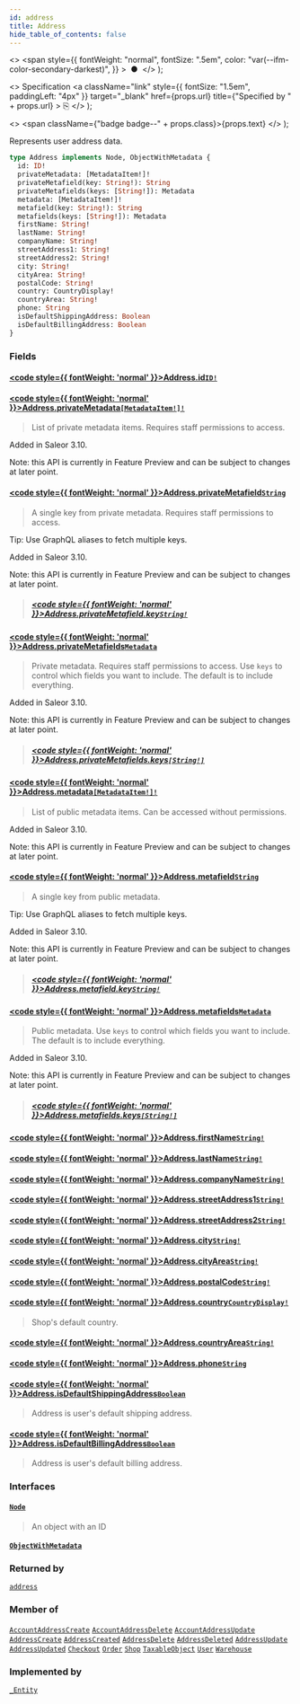```yaml
---
id: address
title: Address
hide_table_of_contents: false
---
```


  <>
    <span
      style={{
        fontWeight: "normal",
        fontSize: ".5em",
        color: "var(--ifm-color-secondary-darkest)",
      }}
    >
      &nbsp;●&nbsp;
    </span>
  </>
);

  <>
    Specification
    <a
      className="link"
      style={{ fontSize: "1.5em", paddingLeft: "4px" }}
      target="\_blank"
      href={props.url}
      title={"Specified by " + props.url}
    >
      ⎘
    </a>
  </>
);

  <>
    <span className={"badge badge--" + props.class}>{props.text}</span>
  </>
);

Represents user address data.

```graphql
type Address implements Node, ObjectWithMetadata {
  id: ID!
  privateMetadata: [MetadataItem!]!
  privateMetafield(key: String!): String
  privateMetafields(keys: [String!]): Metadata
  metadata: [MetadataItem!]!
  metafield(key: String!): String
  metafields(keys: [String!]): Metadata
  firstName: String!
  lastName: String!
  companyName: String!
  streetAddress1: String!
  streetAddress2: String!
  city: String!
  cityArea: String!
  postalCode: String!
  country: CountryDisplay!
  countryArea: String!
  phone: String
  isDefaultShippingAddress: Boolean
  isDefaultBillingAddress: Boolean
}
```

### Fields

#### [<code style={{ fontWeight: 'normal' }}>Address.<b>id</b></code>](#)<Bullet />[`ID!`](../../api-reference/scalars/id) <Badge class="secondary" text="non-null"/> <Badge class="secondary" text="scalar"/>

>

#### [<code style={{ fontWeight: 'normal' }}>Address.<b>privateMetadata</b></code>](#)<Bullet />[`[MetadataItem!]!`](../../api-reference/objects/metadata-item) <Badge class="secondary" text="non-null"/> <Badge class="secondary" text="object"/>

> List of private metadata items. Requires staff permissions to access.

Added in Saleor 3.10.

Note: this API is currently in Feature Preview and can be subject to changes at later point.

>

#### [<code style={{ fontWeight: 'normal' }}>Address.<b>privateMetafield</b></code>](#)<Bullet />[`String`](../../api-reference/scalars/string) <Badge class="secondary" text="scalar"/>

> A single key from private metadata. Requires staff permissions to access.

Tip: Use GraphQL aliases to fetch multiple keys.

Added in Saleor 3.10.

Note: this API is currently in Feature Preview and can be subject to changes at later point.

> ##### [<code style={{ fontWeight: 'normal' }}>Address.privateMetafield.<b>key</b></code>](#)<Bullet />[`String!`](../../api-reference/scalars/string) <Badge class="secondary" text="non-null"/> <Badge class="secondary" text="scalar"/>

#### [<code style={{ fontWeight: 'normal' }}>Address.<b>privateMetafields</b></code>](#)<Bullet />[`Metadata`](../../api-reference/scalars/metadata) <Badge class="secondary" text="scalar"/>

> Private metadata. Requires staff permissions to access. Use `keys` to control which fields you want to include. The default is to include everything.

Added in Saleor 3.10.

Note: this API is currently in Feature Preview and can be subject to changes at later point.

> ##### [<code style={{ fontWeight: 'normal' }}>Address.privateMetafields.<b>keys</b></code>](#)<Bullet />[`[String!]`](../../api-reference/scalars/string) <Badge class="secondary" text="list"/> <Badge class="secondary" text="scalar"/>

#### [<code style={{ fontWeight: 'normal' }}>Address.<b>metadata</b></code>](#)<Bullet />[`[MetadataItem!]!`](../../api-reference/objects/metadata-item) <Badge class="secondary" text="non-null"/> <Badge class="secondary" text="object"/>

> List of public metadata items. Can be accessed without permissions.

Added in Saleor 3.10.

Note: this API is currently in Feature Preview and can be subject to changes at later point.

>

#### [<code style={{ fontWeight: 'normal' }}>Address.<b>metafield</b></code>](#)<Bullet />[`String`](../../api-reference/scalars/string) <Badge class="secondary" text="scalar"/>

> A single key from public metadata.

Tip: Use GraphQL aliases to fetch multiple keys.

Added in Saleor 3.10.

Note: this API is currently in Feature Preview and can be subject to changes at later point.

> ##### [<code style={{ fontWeight: 'normal' }}>Address.metafield.<b>key</b></code>](#)<Bullet />[`String!`](../../api-reference/scalars/string) <Badge class="secondary" text="non-null"/> <Badge class="secondary" text="scalar"/>

#### [<code style={{ fontWeight: 'normal' }}>Address.<b>metafields</b></code>](#)<Bullet />[`Metadata`](../../api-reference/scalars/metadata) <Badge class="secondary" text="scalar"/>

> Public metadata. Use `keys` to control which fields you want to include. The default is to include everything.

Added in Saleor 3.10.

Note: this API is currently in Feature Preview and can be subject to changes at later point.

> ##### [<code style={{ fontWeight: 'normal' }}>Address.metafields.<b>keys</b></code>](#)<Bullet />[`[String!]`](../../api-reference/scalars/string) <Badge class="secondary" text="list"/> <Badge class="secondary" text="scalar"/>

#### [<code style={{ fontWeight: 'normal' }}>Address.<b>firstName</b></code>](#)<Bullet />[`String!`](../../api-reference/scalars/string) <Badge class="secondary" text="non-null"/> <Badge class="secondary" text="scalar"/>

>

#### [<code style={{ fontWeight: 'normal' }}>Address.<b>lastName</b></code>](#)<Bullet />[`String!`](../../api-reference/scalars/string) <Badge class="secondary" text="non-null"/> <Badge class="secondary" text="scalar"/>

>

#### [<code style={{ fontWeight: 'normal' }}>Address.<b>companyName</b></code>](#)<Bullet />[`String!`](../../api-reference/scalars/string) <Badge class="secondary" text="non-null"/> <Badge class="secondary" text="scalar"/>

>

#### [<code style={{ fontWeight: 'normal' }}>Address.<b>streetAddress1</b></code>](#)<Bullet />[`String!`](../../api-reference/scalars/string) <Badge class="secondary" text="non-null"/> <Badge class="secondary" text="scalar"/>

>

#### [<code style={{ fontWeight: 'normal' }}>Address.<b>streetAddress2</b></code>](#)<Bullet />[`String!`](../../api-reference/scalars/string) <Badge class="secondary" text="non-null"/> <Badge class="secondary" text="scalar"/>

>

#### [<code style={{ fontWeight: 'normal' }}>Address.<b>city</b></code>](#)<Bullet />[`String!`](../../api-reference/scalars/string) <Badge class="secondary" text="non-null"/> <Badge class="secondary" text="scalar"/>

>

#### [<code style={{ fontWeight: 'normal' }}>Address.<b>cityArea</b></code>](#)<Bullet />[`String!`](../../api-reference/scalars/string) <Badge class="secondary" text="non-null"/> <Badge class="secondary" text="scalar"/>

>

#### [<code style={{ fontWeight: 'normal' }}>Address.<b>postalCode</b></code>](#)<Bullet />[`String!`](../../api-reference/scalars/string) <Badge class="secondary" text="non-null"/> <Badge class="secondary" text="scalar"/>

>

#### [<code style={{ fontWeight: 'normal' }}>Address.<b>country</b></code>](#)<Bullet />[`CountryDisplay!`](../../api-reference/objects/country-display) <Badge class="secondary" text="non-null"/> <Badge class="secondary" text="object"/>

> Shop's default country.

#### [<code style={{ fontWeight: 'normal' }}>Address.<b>countryArea</b></code>](#)<Bullet />[`String!`](../../api-reference/scalars/string) <Badge class="secondary" text="non-null"/> <Badge class="secondary" text="scalar"/>

>

#### [<code style={{ fontWeight: 'normal' }}>Address.<b>phone</b></code>](#)<Bullet />[`String`](../../api-reference/scalars/string) <Badge class="secondary" text="scalar"/>

>

#### [<code style={{ fontWeight: 'normal' }}>Address.<b>isDefaultShippingAddress</b></code>](#)<Bullet />[`Boolean`](../../api-reference/scalars/boolean) <Badge class="secondary" text="scalar"/>

> Address is user's default shipping address.

#### [<code style={{ fontWeight: 'normal' }}>Address.<b>isDefaultBillingAddress</b></code>](#)<Bullet />[`Boolean`](../../api-reference/scalars/boolean) <Badge class="secondary" text="scalar"/>

> Address is user's default billing address.

### Interfaces

#### [`Node`](../../api-reference/interfaces/node) <Badge class="secondary" text="interface"/>

> An object with an ID

#### [`ObjectWithMetadata`](../../api-reference/interfaces/object-with-metadata) <Badge class="secondary" text="interface"/>

>

### Returned by

[`address`](../../api-reference/queries/address) <Badge class="secondary" text="query"/>

### Member of

[`AccountAddressCreate`](../../api-reference/objects/account-address-create) <Badge class="secondary" text="object"/><Bullet />[`AccountAddressDelete`](../../api-reference/objects/account-address-delete) <Badge class="secondary" text="object"/><Bullet />[`AccountAddressUpdate`](../../api-reference/objects/account-address-update) <Badge class="secondary" text="object"/><Bullet />[`AddressCreate`](../../api-reference/objects/address-create) <Badge class="secondary" text="object"/><Bullet />[`AddressCreated`](../../api-reference/objects/address-created) <Badge class="secondary" text="object"/><Bullet />[`AddressDelete`](../../api-reference/objects/address-delete) <Badge class="secondary" text="object"/><Bullet />[`AddressDeleted`](../../api-reference/objects/address-deleted) <Badge class="secondary" text="object"/><Bullet />[`AddressUpdate`](../../api-reference/objects/address-update) <Badge class="secondary" text="object"/><Bullet />[`AddressUpdated`](../../api-reference/objects/address-updated) <Badge class="secondary" text="object"/><Bullet />[`Checkout`](../../api-reference/objects/checkout) <Badge class="secondary" text="object"/><Bullet />[`Order`](../../api-reference/objects/order) <Badge class="secondary" text="object"/><Bullet />[`Shop`](../../api-reference/objects/shop) <Badge class="secondary" text="object"/><Bullet />[`TaxableObject`](../../api-reference/objects/taxable-object) <Badge class="secondary" text="object"/><Bullet />[`User`](../../api-reference/objects/user) <Badge class="secondary" text="object"/><Bullet />[`Warehouse`](../../api-reference/objects/warehouse) <Badge class="secondary" text="object"/>

### Implemented by

[`_Entity`](../../api-reference/unions/entity) <Badge class="secondary" text="union"/>
